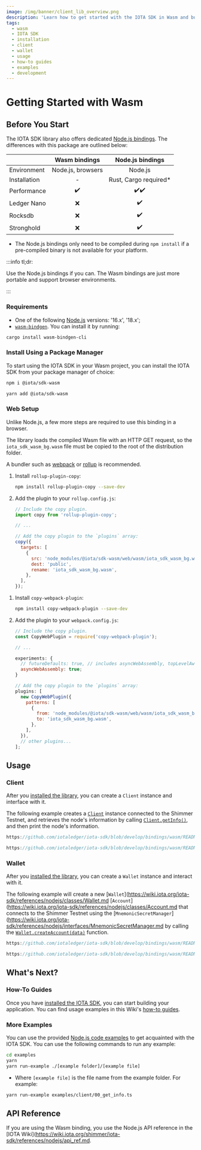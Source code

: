 ```yaml
---
image: /img/banner/client_lib_overview.png
description: 'Learn how to get started with the IOTA SDK in Wasm and build applications on the Shimmer network.'
tags:
  - wasm
  - IOTA SDK
  - installation
  - client
  - wallet
  - usage
  - how-to guides
  - examples
  - development
---
```



# Getting Started with Wasm

<WarningPasswordStorage />

## Before You Start

The IOTA SDK library also offers dedicated [Node.js bindings](nodejs.mdx). The differences with this package are outlined
below:

|              |   Wasm bindings   |    Node.js bindings    |
| :----------- | :---------------: | :--------------------: |
| Environment  | Node.js, browsers |        Node.js         |
| Installation |         -         | Rust, Cargo required\* |
| Performance  |        ✔️         |          ✔️✔️          |
| Ledger Nano  |        ❌         |           ✔️           |
| Rocksdb      |        ❌         |           ✔️           |
| Stronghold   |        ❌         |           ✔️           |

- The Node.js bindings only need to be compiled during `npm install` if a pre-compiled binary is not available for your platform.

:::info tl;dr:

Use the Node.js bindings if you can. The Wasm bindings are just more portable and support browser environments.

:::

### Requirements

- One of the following [Node.js](https://nodejs.org/) versions: '16.x', '18.x';
- [`wasm-bindgen`](https://github.com/rustwasm/wasm-bindgen). You can install it by running:

```bash
cargo install wasm-bindgen-cli
```

### Install Using a Package Manager

To start using the IOTA SDK in your Wasm project, you can install the IOTA SDK from your package manager of choice:

<Tabs groupId="nodePackageManager" queryString>
<TabItem value="npm" label="npm">

```sh
npm i @iota/sdk-wasm
```

</TabItem>
<TabItem value="yarn" label="Yarn">

```sh
yarn add @iota/sdk-wasm
```

</TabItem>
</Tabs>

### Web Setup

Unlike Node.js, a few more steps are required to use this binding in a browser.

The library loads the compiled Wasm file with an HTTP GET request, so the `iota_sdk_wasm_bg.wasm` file must be copied to
the root of the distribution folder.

A bundler such as [webpack](https://webpack.js.org/) or [rollup](https://rollupjs.org/) is recommended.

<Tabs groupId="bundler" queryString>
<TabItem value="rollup" label="Rollup">

1. Install `rollup-plugin-copy`:

   ```bash
   npm install rollup-plugin-copy --save-dev
   ```

2. Add the plugin to your `rollup.config.js`:

   ```js
   // Include the copy plugin.
   import copy from 'rollup-plugin-copy';

   // ...

   // Add the copy plugin to the `plugins` array:
   copy({
     targets: [
       {
         src: 'node_modules/@iota/sdk-wasm/web/wasm/iota_sdk_wasm_bg.wasm',
         dest: 'public',
         rename: 'iota_sdk_wasm_bg.wasm',
       },
     ],
   });
   ```

</TabItem>
<TabItem value="webpack" label="Webpack">

1. Install `copy-webpack-plugin`:

   ```bash
   npm install copy-webpack-plugin --save-dev
   ```

2. Add the plugin to your `webpack.config.js`:

   ```js
   // Include the copy plugin.
   const CopyWebPlugin = require('copy-webpack-plugin');

   // ...

   experiments: {
     // futureDefaults: true, // includes asyncWebAssembly, topLevelAwait etc.
     asyncWebAssembly: true;
   }

   // Add the copy plugin to the `plugins` array:
   plugins: [
     new CopyWebPlugin({
       patterns: [
         {
           from: 'node_modules/@iota/sdk-wasm/web/wasm/iota_sdk_wasm_bg.wasm',
           to: 'iota_sdk_wasm_bg.wasm',
         },
       ],
     }),
     // other plugins...
   ];
   ```

</TabItem>
</Tabs>

## Usage

### Client

After you [installed the library](#install-the-iota-sdk), you can create a `Client` instance and interface with it.

The following example creates a [`Client`](../references/nodejs/classes/Client.md)
instance connected to
the Shimmer Testnet, and retrieves the node's information by
calling [`Client.getInfo()`](../references/nodejs/classes/Client.md#getinfo),
and then print the node's information.

<Tabs groupId="usage" queryString>
<TabItem value="Web" label="Web">
<div className={'hide-code-block-extras'}>

```typescript reference
https://github.com/iotaledger/iota-sdk/blob/develop/bindings/wasm/README.md#L151-L168
```

</div>
</TabItem>
<TabItem value="Node.js" label="Node.js">
<div className={'hide-code-block-extras'}>

```typescript reference
https://github.com/iotaledger/iota-sdk/blob/develop/bindings/wasm/README.md#L127-L145
```

</div>
</TabItem>
</Tabs>

### Wallet

After you [installed the library](#installing-the-iota-sdk), you can create a `Wallet` instance and interact with it.

The following example will create a
new [`Wallet`](https://wiki.iota.org/iota-sdk/references/nodejs/classes/Wallet.md [`Account`](https://wiki.iota.org/iota-sdk/references/nodejs/classes/Account.md
that connects to the Shimmer Testnet using the
[`MnemonicSecretManager`](https://wiki.iota.org/iota-sdk/references/nodejs/interfaces/MnemonicSecretManager.md
by calling
the [`Wallet.createAccount(data)`](https://wiki.iota.org/iota-sdk/references/nodejs/classes/Wallet/#createaccount)
function.


<Tabs groupId="usage" queryString>
<TabItem value="Web" label="Web">
<div className={'hide-code-block-extras'}>

```typescript reference
https://github.com/iotaledger/iota-sdk/blob/develop/bindings/wasm/README.md#L214-L239
```

</div>
</TabItem>
<TabItem value="Node.js" label="Node.js">
<div className={'hide-code-block-extras'}>

```typescript reference
https://github.com/iotaledger/iota-sdk/blob/develop/bindings/wasm/README.md#L184-L208
```


</div>
</TabItem>
</Tabs>

## What's Next?

### How-To Guides

Once you have [installed the IOTA SDK](#install-the-iota-sdk), you can start building your application. You can find
usage examples in this Wiki's [how-to guides](../how-tos/introduction.md).

### More Examples

You can use the provided
[Node.js code examples](https://github.com/iotaledger/iota-sdk/tree/develop/bindings/nodejs/examples) to get acquainted
with the IOTA SDK. You can use the following commands to run any example:

```bash
cd examples
yarn
yarn run-example ./[example folder]/[example file]
```

- Where `[example file]` is the file name from the example folder. For example:

```bash
yarn run-example examples/client/00_get_info.ts
```

## API Reference

If you are using the Wasm binding, you use the Node.js API reference in the
[IOTA Wiki](https://wiki.iota.org/shimmer/iota-sdk/references/nodejs/api_ref.md.